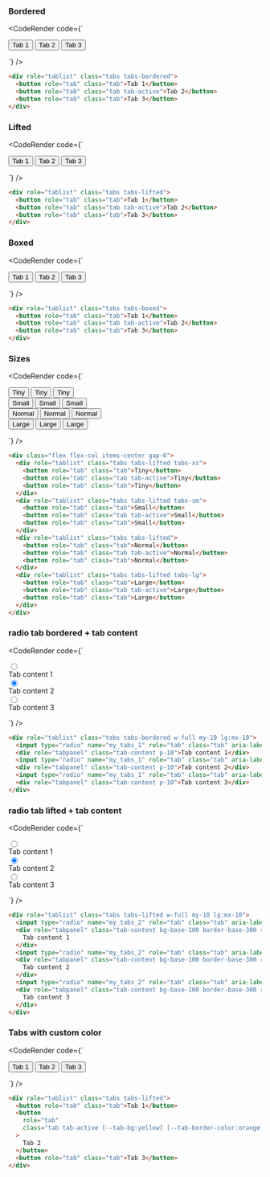 
###  Bordered

<CodeRender code={`
<div role="tablist" class="tabs tabs-bordered">
  <button role="tab" class="tab">Tab 1</button>
  <button role="tab" class="tab tab-active">Tab 2</button>
  <button role="tab" class="tab">Tab 3</button>
</div>

`} />
  
```html
<div role="tablist" class="tabs tabs-bordered">
  <button role="tab" class="tab">Tab 1</button>
  <button role="tab" class="tab tab-active">Tab 2</button>
  <button role="tab" class="tab">Tab 3</button>
</div>

```
### Lifted

<CodeRender code={`
<div role="tablist" class="tabs tabs-lifted">
  <button role="tab" class="tab">Tab 1</button>
  <button role="tab" class="tab tab-active">Tab 2</button>
  <button role="tab" class="tab">Tab 3</button>
</div>

`} />
  
```html
<div role="tablist" class="tabs tabs-lifted">
  <button role="tab" class="tab">Tab 1</button>
  <button role="tab" class="tab tab-active">Tab 2</button>
  <button role="tab" class="tab">Tab 3</button>
</div>

```
### Boxed

<CodeRender code={`
<div role="tablist" class="tabs tabs-boxed">
  <button role="tab" class="tab">Tab 1</button>
  <button role="tab" class="tab tab-active">Tab 2</button>
  <button role="tab" class="tab">Tab 3</button>
</div>

`} />
  
```html
<div role="tablist" class="tabs tabs-boxed">
  <button role="tab" class="tab">Tab 1</button>
  <button role="tab" class="tab tab-active">Tab 2</button>
  <button role="tab" class="tab">Tab 3</button>
</div>

```
### Sizes

<CodeRender code={`
<div class="flex flex-col items-center gap-6">
  <div role="tablist" class="tabs tabs-lifted tabs-xs">
    <button role="tab" class="tab">Tiny</button>
    <button role="tab" class="tab tab-active">Tiny</button>
    <button role="tab" class="tab">Tiny</button>
  </div>
  <div role="tablist" class="tabs tabs-lifted tabs-sm">
    <button role="tab" class="tab">Small</button>
    <button role="tab" class="tab tab-active">Small</button>
    <button role="tab" class="tab">Small</button>
  </div>
  <div role="tablist" class="tabs tabs-lifted">
    <button role="tab" class="tab">Normal</button>
    <button role="tab" class="tab tab-active">Normal</button>
    <button role="tab" class="tab">Normal</button>
  </div>
  <div role="tablist" class="tabs tabs-lifted tabs-lg">
    <button role="tab" class="tab">Large</button>
    <button role="tab" class="tab tab-active">Large</button>
    <button role="tab" class="tab">Large</button>
  </div>
</div>

`} />
  
```html
<div class="flex flex-col items-center gap-6">
  <div role="tablist" class="tabs tabs-lifted tabs-xs">
    <button role="tab" class="tab">Tiny</button>
    <button role="tab" class="tab tab-active">Tiny</button>
    <button role="tab" class="tab">Tiny</button>
  </div>
  <div role="tablist" class="tabs tabs-lifted tabs-sm">
    <button role="tab" class="tab">Small</button>
    <button role="tab" class="tab tab-active">Small</button>
    <button role="tab" class="tab">Small</button>
  </div>
  <div role="tablist" class="tabs tabs-lifted">
    <button role="tab" class="tab">Normal</button>
    <button role="tab" class="tab tab-active">Normal</button>
    <button role="tab" class="tab">Normal</button>
  </div>
  <div role="tablist" class="tabs tabs-lifted tabs-lg">
    <button role="tab" class="tab">Large</button>
    <button role="tab" class="tab tab-active">Large</button>
    <button role="tab" class="tab">Large</button>
  </div>
</div>

```
### radio tab bordered + tab content

<CodeRender code={`
<div role="tablist" class="tabs tabs-bordered w-full my-10 lg:mx-10">
  <input type="radio" name="my_tabs_1" role="tab" class="tab" aria-label="Tab 1" />
  <div role="tabpanel" class="tab-content p-10">Tab content 1</div>
  <input type="radio" name="my_tabs_1" role="tab" class="tab" aria-label="Tab 2" checked="" />
  <div role="tabpanel" class="tab-content p-10">Tab content 2</div>
  <input type="radio" name="my_tabs_1" role="tab" class="tab" aria-label="Tab 3" />
  <div role="tabpanel" class="tab-content p-10">Tab content 3</div>
</div>

`} />
  
```html
<div role="tablist" class="tabs tabs-bordered w-full my-10 lg:mx-10">
  <input type="radio" name="my_tabs_1" role="tab" class="tab" aria-label="Tab 1" />
  <div role="tabpanel" class="tab-content p-10">Tab content 1</div>
  <input type="radio" name="my_tabs_1" role="tab" class="tab" aria-label="Tab 2" checked="" />
  <div role="tabpanel" class="tab-content p-10">Tab content 2</div>
  <input type="radio" name="my_tabs_1" role="tab" class="tab" aria-label="Tab 3" />
  <div role="tabpanel" class="tab-content p-10">Tab content 3</div>
</div>

```
### radio tab lifted + tab content

<CodeRender code={`
<div role="tablist" class="tabs tabs-lifted w-full my-10 lg:mx-10">
  <input type="radio" name="my_tabs_2" role="tab" class="tab" aria-label="Tab 1" />
  <div role="tabpanel" class="tab-content bg-base-100 border-base-300 rounded-box p-6 pe-32">
    Tab content 1
  </div>
  <input type="radio" name="my_tabs_2" role="tab" class="tab" aria-label="Tab 2" checked="" />
  <div role="tabpanel" class="tab-content bg-base-100 border-base-300 rounded-box p-6 pe-32">
    Tab content 2
  </div>
  <input type="radio" name="my_tabs_2" role="tab" class="tab" aria-label="Tab 3" />
  <div role="tabpanel" class="tab-content bg-base-100 border-base-300 rounded-box p-6 pe-32">
    Tab content 3
  </div>
</div>

`} />
  
```html
<div role="tablist" class="tabs tabs-lifted w-full my-10 lg:mx-10">
  <input type="radio" name="my_tabs_2" role="tab" class="tab" aria-label="Tab 1" />
  <div role="tabpanel" class="tab-content bg-base-100 border-base-300 rounded-box p-6 pe-32">
    Tab content 1
  </div>
  <input type="radio" name="my_tabs_2" role="tab" class="tab" aria-label="Tab 2" checked="" />
  <div role="tabpanel" class="tab-content bg-base-100 border-base-300 rounded-box p-6 pe-32">
    Tab content 2
  </div>
  <input type="radio" name="my_tabs_2" role="tab" class="tab" aria-label="Tab 3" />
  <div role="tabpanel" class="tab-content bg-base-100 border-base-300 rounded-box p-6 pe-32">
    Tab content 3
  </div>
</div>

```
### Tabs with custom color

<CodeRender code={`
<div role="tablist" class="tabs tabs-lifted">
  <button role="tab" class="tab">Tab 1</button>
  <button
    role="tab"
    class="tab tab-active [--tab-bg:yellow] [--tab-border-color:orange] text-primary"
  >
    Tab 2
  </button>
  <button role="tab" class="tab">Tab 3</button>
</div>

`} />
  
```html
<div role="tablist" class="tabs tabs-lifted">
  <button role="tab" class="tab">Tab 1</button>
  <button
    role="tab"
    class="tab tab-active [--tab-bg:yellow] [--tab-border-color:orange] text-primary"
  >
    Tab 2
  </button>
  <button role="tab" class="tab">Tab 3</button>
</div>

```   

    